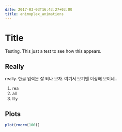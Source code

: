 ```yaml
---
date: 2017-03-03T16:43:27+03:00
title: animoplex_animations
---
```


# Title

Testing. This just a test to see how this appears.

## Really

really. 한글 입력은 잘 되나 보자. 여기서 보기엔 이상해 보이네.. 

1. rea
2. all
3. llly


## Plots

```r
plot(rnorm(100))
```
